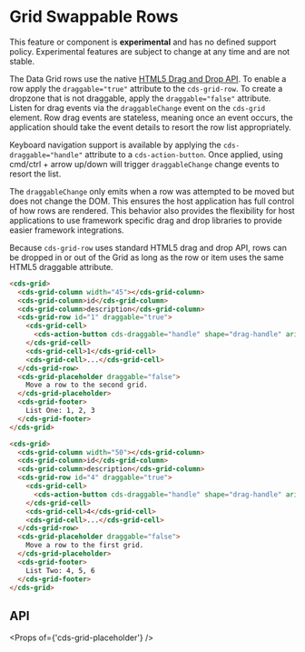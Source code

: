 
<Meta title="Data Grid (Preview)/Swappable Rows" />

# Grid Swappable Rows

<cds-alert-group status="danger" cds-layout="m-b:lg">
  <cds-alert>
    This feature or component is <strong>experimental</strong> and has no defined support policy. Experimental features
    are subject to change at any time and are not stable.
  </cds-alert>
</cds-alert-group>

The Data Grid rows use the native [HTML5 Drag and Drop API](https://developer.mozilla.org/en-US/docs/Web/API/HTML_Drag_and_Drop_API).
To enable a row apply the `draggable="true"` attribute to the `cds-grid-row`. To
create a dropzone that is not draggable, apply the `draggable="false"` attribute.
Listen for drag events via the `draggableChange` event on the `cds-grid` element.
Row drag events are stateless, meaning once an event occurs, the application should
take the event details to resort the row list appropriately.

Keyboard navigation support is available by applying the `cds-draggable="handle"` attribute to a `cds-action-button`.
Once applied, using cmd/ctrl + arrow up/down will trigger `draggableChange` change events to resort the list.

The `draggableChange` only emits when a row was attempted to be moved but does not change the DOM.
This ensures the host application has full control of how rows are rendered. This behavior also
provides the flexibility for host applications to use framework specific drag and drop libraries
to provide easier framework integrations.

<cds-alert status="info" cds-layout="m-b:lg">
  Because <code>cds-grid-row</code> uses standard HTML5 drag and drop API, rows can be dropped in or out of the Grid as
  long as the row or item uses the same HTML5 draggable attribute.
</cds-alert>

<Story id="stories-grid--swappable-rows" />

```html
<cds-grid>
  <cds-grid-column width="45"></cds-grid-column>
  <cds-grid-column>id</cds-grid-column>
  <cds-grid-column>description</cds-grid-column>
  <cds-grid-row id="1" draggable="true">
    <cds-grid-cell>
      <cds-action-button cds-draggable="handle" shape="drag-handle" aria-label="sort row"></cds-action-button>
    </cds-grid-cell>
    <cds-grid-cell>1</cds-grid-cell>
    <cds-grid-cell>...</cds-grid-cell>
  </cds-grid-row>
  <cds-grid-placeholder draggable="false">
    Move a row to the second grid.
  </cds-grid-placeholder>
  <cds-grid-footer>
    List One: 1, 2, 3
  </cds-grid-footer>
</cds-grid>

<cds-grid>
  <cds-grid-column width="50"></cds-grid-column>
  <cds-grid-column>id</cds-grid-column>
  <cds-grid-column>description</cds-grid-column>
  <cds-grid-row id="4" draggable="true">
    <cds-grid-cell>
      <cds-action-button cds-draggable="handle" shape="drag-handle" aria-label="sort row"></cds-action-button>
    </cds-grid-cell>
    <cds-grid-cell>4</cds-grid-cell>
    <cds-grid-cell>...</cds-grid-cell>
  </cds-grid-row>
  <cds-grid-placeholder draggable="false">
    Move a row to the first grid.
  </cds-grid-placeholder>
  <cds-grid-footer>
    List Two: 4, 5, 6
  </cds-grid-footer>
</cds-grid>
```

## API

<Props of={'cds-grid-placeholder'} />

